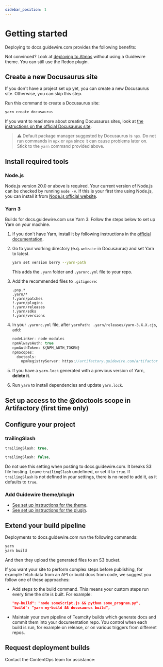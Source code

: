 ```yaml
---
sidebar_position: 1
---
```


# Getting started

Deploying to docs.guidewire.com provides the following benefits:


<Benefits />

Not convinced? Look at [deploying to Atmos](./deploy-to-atmos.mdx) without using
a Guidewire theme. You can still use the Redoc plugin.

## Create a new Docusaurus site

If you don't have a project set up yet, you can create a new Docusaurus site.
Otherwise, you can skip this step.

Run this command to create a Docusaurus site:

```bash
yarn create docusaurus
```

If you want to read more about creating Docusaurus sites, look at
[the instructions on the official Docusaurus site](https://docusaurus.io/docs/installation).

> :warning: Default package manager suggested by Docusaurus is `npx`. Do not run
> commands in `npx` or `npm` since it can cause problems later on. Stick to the
> `yarn` command provided above.

## Install required tools

### Node.js

Node.js version 20.0 or above is required. Your current version of Node.js can
be checked by running `node -v`. If this is your first time using Node.js, you
can install it from [Node.js official website](https://nodejs.org/en/download/).

### Yarn 3

Builds for docs.guidewire.com use Yarn 3. Follow the steps below to set up Yarn
on your machine.

1. If you don't have Yarn, install it by following instructions in the
   [official documentation](https://yarnpkg.com/getting-started/install).
2. Go to your working directory (e.q. `website` in Docusaurus) and set Yarn to latest.

   ```bash
   yarn set version berry --yarn-path
   ```

   This adds the `.yarn` folder and `.yarnrc.yml` file to your repo.

3. Add the recommended files to `.gitignore`:

   ```git title=".gitignore"
   .pnp.*
   .yarn/*
   !.yarn/patches
   !.yarn/plugins
   !.yarn/releases
   !.yarn/sdks
   !.yarn/versions
   ```

4. In your `.yarnrc.yml` file, after `yarnPath: .yarn/releases/yarn-3.X.X.cjs`,
   add:

   ```js yaml title=".yarnrc.yml"
   nodeLinker: node-modules
   npmAlwaysAuth: true
   npmAuthToken: ${NPM_AUTH_TOKEN}
   npmScopes:
     doctools:
       npmRegistryServer: https://artifactory.guidewire.com/artifactory/api/npm/doctools-npm-dev/
   ```

5. If you have a `yarn.lock` generated with a previous version of Yarn, **delete
   it**.
6. Run `yarn` to install dependencies and update `yarn.lock`.

## Set up access to the @doctools scope in Artifactory (first time only)


<Artifactory />

## Configure your project

### trailingSlash


<RightWrong>
<Right>

```js title="docusaurus.config.js"
trailingSlash: true,
```

</Right>
<Wrong>

```js title="docusaurus.config.js"
trailingSlash: false,
```

</Wrong>
</RightWrong>

Do not use this setting when posting to docs.guidewire.com. It breaks S3 file
hosting. Leave `trailingSlash` undefined, or set it to `true`. If
`trailingSlash` is not defined in your settings, there is no need to add it, as
it defaults to `true`.

### Add Guidewire theme/plugin

- [See set up instructions for the theme](./Themes/Classic/set-up-theme.mdx).
- [See set up instructions for the plugin](./Plugins/Redoc/set-up-plugin.mdx).

## Extend your build pipeline

Deployments to docs.guidewire.com run the following commands:

```sh
yarn
yarn build
```

And then they upload the generated files to an S3 bucket.

If you want your site to perform complex steps before publishing, for example
fetch data from an API or build docs from code, we suggest you follow one of
these approaches:

- Add steps to the build command. This means your custom steps run every time
  the site is built. For example:
  ```json title="package.json"
  "my-build": "node someScript.js && python some_program.py",
  "build": "yarn my-build && docusaurus build",
  ```
- Maintain your own pipeline of Teamcity builds which generate docs and commit
  them into your documentation repo. You control when each build is run, for
  example on release, or on various triggers from different repos.

## Request deployment builds

Contact the ContentOps team for assistance:


<ContactInfo />
